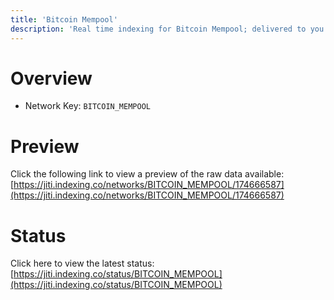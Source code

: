 ```yaml
---
title: 'Bitcoin Mempool'
description: 'Real time indexing for Bitcoin Mempool; delivered to you'
---
```


# Overview
- Network Key: `BITCOIN_MEMPOOL`

# Preview
Click the following link to view a preview of the raw data available: [https://jiti.indexing.co/networks/BITCOIN_MEMPOOL/174666587](https://jiti.indexing.co/networks/BITCOIN_MEMPOOL/174666587)

# Status
Click here to view the latest status: [https://jiti.indexing.co/status/BITCOIN_MEMPOOL](https://jiti.indexing.co/status/BITCOIN_MEMPOOL)
